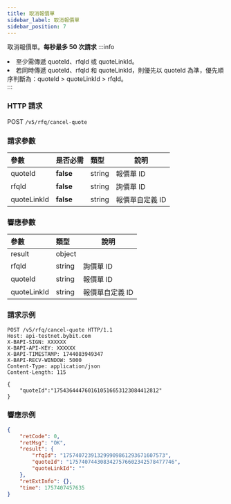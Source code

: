 ```yaml
---
title: 取消報價單
sidebar_label: 取消報價單
sidebar_position: 7
---
```

取消報價單。**每秒最多 50 次請求**
:::info
<li>至少需傳遞 quoteId、rfqId 或 quoteLinkId。</li><li>若同時傳遞 quoteId、rfqId 和 quoteLinkId，則優先以 quoteId 為準，優先順序判斷為：quoteId > quoteLinkId > rfqId。</li>
:::

### HTTP 請求
POST `/v5/rfq/cancel-quote`

### 請求參數
| 參數 | 是否必需 | 類型 | 說明 |
|:----- |:-------|:-----|------ |
|quoteId |**false** |string |報價單 ID|
|rfqId |**false** |string |詢價單 ID|
|quoteLinkId |**false** |string |報價單自定義 ID|

### 響應參數
| 參數 | 類型 | 說明 |
|:----- |:-----|----- |
|result |object ||
|rfqId |string |詢價單 ID|
|quoteId |string |報價單 ID|
|quoteLinkId |string |報價單自定義 ID|

### 請求示例

```http
POST /v5/rfq/cancel-quote HTTP/1.1
Host: api-testnet.bybit.com
X-BAPI-SIGN: XXXXXX
X-BAPI-API-KEY: XXXXXX
X-BAPI-TIMESTAMP: 1744083949347
X-BAPI-RECV-WINDOW: 5000
Content-Type: application/json
Content-Length: 115

{
    "quoteId":"1754364447601610516653123084412812"  
}

```

### 響應示例

```json
{
    "retCode": 0,
    "retMsg": "OK",
    "result": {
        "rfqId": "175740723913299909861293671607573",
        "quoteId": "1757407443083427576602342578477746",
        "quoteLinkId": ""
    },
    "retExtInfo": {},
    "time": 1757407457635
}
```
